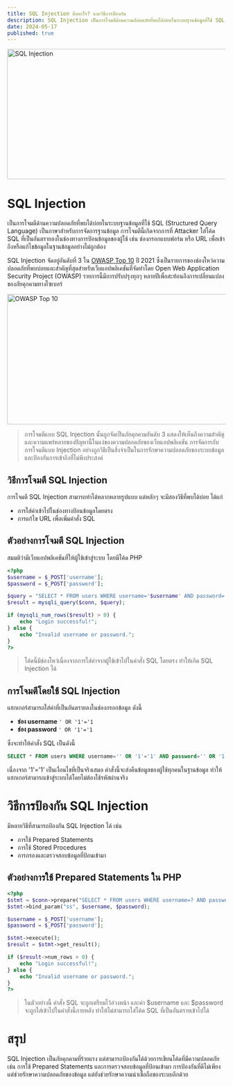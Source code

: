 ```yaml
---
title: SQL Injection คืออะไร? และวิธีการป้องกัน
description: SQL Injection เป็นการโจมตีด้านความปลอดภัยที่พบได้บ่อยในระบบฐานข้อมูลที่ใช้ SQL (Structured Query Language)
date: 2024-05-17
published: true
---
```


<Image
src="https://strapi-blog-cms-7x8xk.ondigitalocean.app/uploads/injection_b6d79d2c1b.jpg"
alt="SQL Injection"
width="800"
height="300"
className="mx-auto"
/>

# SQL Injection 
เป็นการโจมตีด้านความปลอดภัยที่พบได้บ่อยในระบบฐานข้อมูลที่ใช้ SQL (Structured Query Language) เป็นภาษาสำหรับการจัดการฐานข้อมูล การโจมตีนี้เกิดจากการที่ Attacker ใส่โค้ด SQL ที่เป็นอันตรายลงในช่องทางการป้อนข้อมูลของผู้ใช้ เช่น ช่องกรอกแบบฟอร์ม หรือ URL เพื่อเข้าถึงหรือแก้ไขข้อมูลในฐานข้อมูลอย่างไม่ถูกต้อง

SQL Injection จัดอยู่อันดับที่ 3 ใน [OWASP Top 10](https://owasp.org/www-project-top-ten/) ปี 2021 ซึ่งเป็นรายการของช่องโหว่ความปลอดภัยที่พบบ่อยและสำคัญที่สุดสำหรับเว็บแอปพลิเคชันที่จัดทำโดย Open Web Application Security Project (OWASP) รายการนี้มีการปรับปรุงทุกๆ หลายปีเพื่อสะท้อนถึงการเปลี่ยนแปลงของภัยคุกคามทางไซเบอร์

<Image
src="https://strapi-blog-cms-7x8xk.ondigitalocean.app/uploads/mapping_fcd8415da7.png"
alt="OWASP Top 10"
width="800"
height="300"
className="mx-auto"
/>

> การโจมตีแบบ SQL Injection นั้นถูกจัดเป็นภัยคุกคามอันดับ 3 แสดงให้เห็นถึงความสำคัญและความแพร่หลายของปัญหานี้ในแง่ของความปลอดภัยของเว็บแอปพลิเคชัน การจัดการกับการโจมตีแบบ Injection อย่างถูกวิธีเป็นสิ่งจำเป็นในการรักษาความปลอดภัยของระบบข้อมูลและป้องกันการเข้าถึงที่ไม่พึงประสงค์

## วิธีการโจมตี SQL Injection
การโจมตี SQL Injection สามารถทำได้หลากหลายรูปแบบ แต่หลักๆ จะมีสองวิธีที่พบได้บ่อย ได้แก่
- การใส่ค่าเข้าไปในช่องทางป้อนข้อมูลโดยตรง
- การแก้ไข URL เพื่อเพิ่มคำสั่ง SQL

## ตัวอย่างการโจมตี SQL Injection
สมมติว่ามีเว็บแอปพลิเคชันที่ให้ผู้ใช้เข้าสู่ระบบ โดยมีโค้ด PHP
```php showLineNumbers
<?php
$username = $_POST['username'];
$password = $_POST['password'];

$query = "SELECT * FROM users WHERE username='$username' AND password='$password'";
$result = mysqli_query($conn, $query);

if (mysqli_num_rows($result) > 0) {
    echo "Login successful!";
} else {
    echo "Invalid username or password.";
}
?>
```

>โค้ดนี้มีช่องโหว่เนื่องจากการใส่ค่าจากผู้ใช้เข้าไปในคำสั่ง SQL โดยตรง ทำให้เกิด SQL Injection ได้

## การโจมตีโดยใช้ SQL Injection
แฮกเกอร์สามารถใส่ค่าที่เป็นอันตรายลงในช่องกรอกข้อมูล ดังนี้
- **ช่อง username** `' OR '1'='1`
- **ช่อง password** `' OR '1'='1`

ซึ่งจะทำให้คำสั่ง SQL เป็นดังนี้
```sql
SELECT * FROM users WHERE username='' OR '1'='1' AND password='' OR '1'='1'
```
เนื่องจาก '1'='1' เป็นเงื่อนไขที่เป็นจริงเสมอ คำสั่งนี้จะส่งคืนข้อมูลของผู้ใช้ทุกคนในฐานข้อมูล ทำให้แฮกเกอร์สามารถเข้าสู่ระบบได้โดยไม่ต้องใช้รหัสผ่านจริง
# วิธีการป้องกัน SQL Injection
มีหลายวิธีที่สามารถป้องกัน SQL Injection ได้ เช่น
- การใช้ Prepared Statements
- การใช้ Stored Procedures
- การกรองและตรวจสอบข้อมูลที่ป้อนเข้ามา
## ตัวอย่างการใช้ Prepared Statements ใน PHP
```php showLineNumbers
<?php
$stmt = $conn->prepare("SELECT * FROM users WHERE username=? AND password=?");
$stmt->bind_param("ss", $username, $password);

$username = $_POST['username'];
$password = $_POST['password'];

$stmt->execute();
$result = $stmt->get_result();

if ($result->num_rows > 0) {
    echo "Login successful!";
} else {
    echo "Invalid username or password.";
}
?>
```
> ในตัวอย่างนี้ คำสั่ง SQL จะถูกเตรียมไว้ล่วงหน้า และค่า $username และ $password จะถูกใส่เข้าไปในคำสั่งนี้ภายหลัง ทำให้ไม่สามารถใส่โค้ด SQL ที่เป็นอันตรายเข้าไปได้

# สรุป
SQL Injection เป็นภัยคุกคามที่ร้ายแรง แต่สามารถป้องกันได้ด้วยการเขียนโค้ดที่มีความปลอดภัย เช่น การใช้ Prepared Statements และการตรวจสอบข้อมูลที่ป้อนเข้ามา การป้องกันที่ดีไม่เพียงแต่ช่วยรักษาความปลอดภัยของข้อมูล แต่ยังช่วยรักษาความน่าเชื่อถือของระบบอีกด้วย